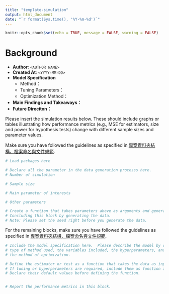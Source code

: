 ```yaml
---
title: "template-simulation"
output: html_document
date: "`r format(Sys.time(), '%Y-%m-%d')`"
---
```


```r
knitr::opts_chunk$set(echo = TRUE, message = FALSE, warning = FALSE)
```

# Background
- **Author**: `<AUTHOR NAME>`
- **Created At**: `<YYYY-MM-DD>`
- **Model Specification**
    - Method：
    - Tuning Parameters：
    - Optimization Method：
- **Main Findings and Takeaways：**
- **Future Direciton：**

Please insert the simulation results below. These should include graphs or tables illustrating how performance metrics  (e.g., MSE for estimators, size and power for hypothesis tests) change with different sample sizes and parameter values.

Make sure you have followed the guidelines as specified in 
[專案資料夾結構、檔案命名與文件規範](https://docs.google.com/document/d/1sl6gEFMdmiGsiNjLe17UmZ30xKxq15U0Mb2B-Jvusxg/edit?tab=t.33iie8ybx7s4).

```r
# Load packages here
```

```r
# Declare all the parameter in the data generation processs here.
# Number of simulation

# Sample size 

# Main parameter of interests

# Other parameters
```

```r
# Create a function that takes parameters above as arguments and generate the data
# Concluding this block by generating the data.
# Note: Please set the seed right before you generate the data.
```

For the remaining blocks, make sure you have followed the guidelines as specified in [專案資料夾結構、檔案命名與文件規範](https://docs.google.com/document/d/1sl6gEFMdmiGsiNjLe17UmZ30xKxq15U0Mb2B-Jvusxg/edit?tab=t.33iie8ybx7s4).


```r
# Include the model specification here.  Please describe the model by stating, including
# type of method used, the variables included, the hyperparameters, and
# the method of optimization.
```

```r
# Define the estimator or test as a function that takes the data as input.
# If tuning or hyperparameters are required, include them as function arguments. 
# Declare their default values before defining the function.
```

```r
```

```r
# Report the performance metrics in this block.
```
